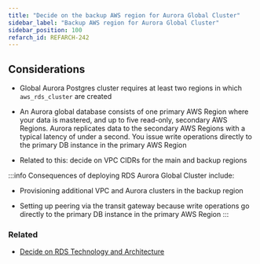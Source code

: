 ```yaml
---
title: "Decide on the backup AWS region for Aurora Global Cluster"
sidebar_label: "Backup AWS region for Aurora Global Cluster"
sidebar_position: 100
refarch_id: REFARCH-242
---
```


## Considerations

- Global Aurora Postgres cluster requires at least two regions in which `aws_rds_cluster` are created

- An Aurora global database consists of one primary AWS Region where your data is mastered, and up to five read-only, secondary AWS Regions. Aurora replicates data to the secondary AWS Regions with a typical latency of under a second. You issue write operations directly to the primary DB instance in the primary AWS Region

- Related to this: decide on VPC CIDRs for the main and backup regions

:::info
Consequences of deploying RDS Aurora Global Cluster include:

- Provisioning additional VPC and Aurora clusters in the backup region

- Setting up peering via the transit gateway because write operations go directly to the primary DB instance in the primary AWS Region
:::

### Related

- [Decide on RDS Technology and Architecture](/layers/data/design-decisions/decide-on-rds-technology-and-architecture)


